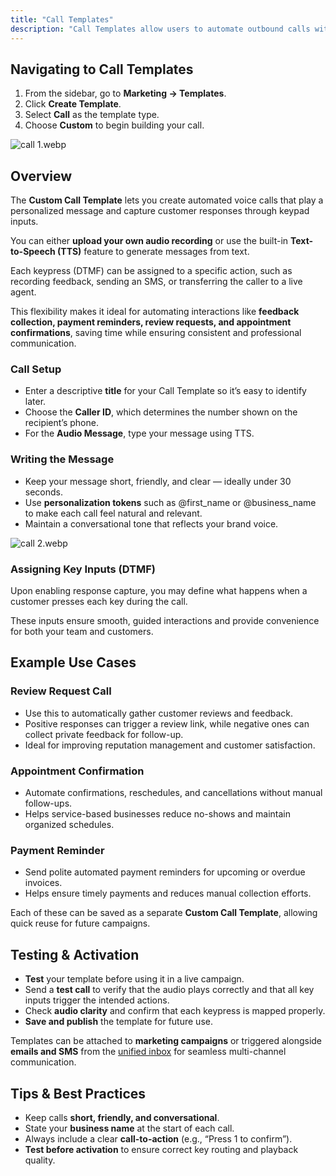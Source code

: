 ```yaml
---
title: "Call Templates"
description: "Call Templates allow users to automate outbound calls with customizable interactive keypad (DTMF) inputs and messages. They streamline customer communication for common scenarios such as appointment confirmations, review requests, feedback collection, and payment reminders. These templates help businesses maintain a personalized, efficient, and professional experience without the need for manual dialing. "
---
```


## **Navigating to Call Templates**

1. From the sidebar, go to **Marketing → Templates**.
2. Click **Create Template**.
3. Select **Call** as the template type.
4. Choose **Custom** to begin building your call.

![call 1.webp](/images/call1.webp)

## **Overview**

The **Custom Call Template** lets you create automated voice calls that play a personalized message and capture customer responses through keypad inputs.

You can either **upload your own audio recording** or use the built-in **Text-to-Speech (TTS)** feature to generate messages from text.

Each keypress (DTMF) can be assigned to a specific action, such as recording feedback, sending an SMS, or transferring the caller to a live agent.

This flexibility makes it ideal for automating interactions like **feedback collection, payment reminders, review requests, and appointment confirmations**, saving time while ensuring consistent and professional communication.

### **Call Setup**

- Enter a descriptive **title** for your Call Template so it’s easy to identify later.
- Choose the **Caller ID**, which determines the number shown on the recipient’s phone.
- For the **Audio Message**, type your message using TTS.

### **Writing the Message**

- Keep your message short, friendly, and clear — ideally under 30 seconds.
- Use **personalization tokens** such as @first_name or @business_name to make each call feel natural and relevant.
- Maintain a conversational tone that reflects your brand voice.

![call 2.webp](/images/call2.webp)

### **Assigning Key Inputs (DTMF)**

Upon enabling response capture, you may define what happens when a customer presses each key during the call.

These inputs ensure smooth, guided interactions and provide convenience for both your team and customers.

## **Example Use Cases**

### **Review Request Call**

- Use this to automatically gather customer reviews and feedback.
- Positive responses can trigger a review link, while negative ones can collect private feedback for follow-up.
- Ideal for improving reputation management and customer satisfaction.

### **Appointment Confirmation**

- Automate confirmations, reschedules, and cancellations without manual follow-ups.
- Helps service-based businesses reduce no-shows and maintain organized schedules.

### **Payment Reminder**

- Send polite automated payment reminders for upcoming or overdue invoices.
- Helps ensure timely payments and reduces manual collection efforts.

Each of these can be saved as a separate **Custom Call Template**, allowing quick reuse for future campaigns.

## **Testing & Activation**

- **Test** your template before using it in a live campaign.
- Send a **test call** to verify that the audio plays correctly and that all key inputs trigger the intended actions.
- Check **audio clarity** and confirm that each keypress is mapped properly.
- **Save and publish** the template for future use.

Templates can be attached to **marketing campaigns** or triggered alongside **emails and SMS** from the [unified inbox](/Core-Features/Messaging-and-Inbox/Inbox/Inbox-Overview) for seamless multi-channel communication.

## **Tips & Best Practices**

- Keep calls **short, friendly, and conversational**.
- State your **business name** at the start of each call.
- Always include a clear **call-to-action** (e.g., “Press 1 to confirm”).
- **Test before activation** to ensure correct key routing and playback quality.